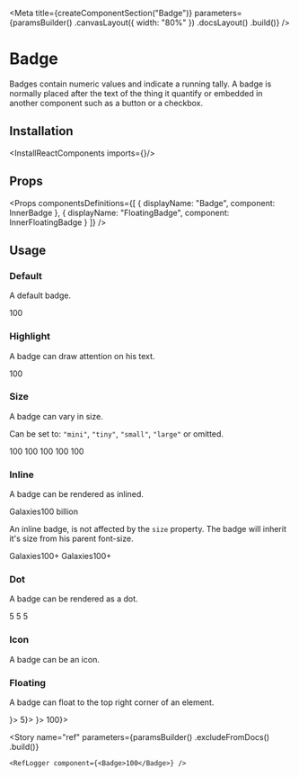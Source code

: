 
<Meta
    title={createComponentSection("Badge")}
    parameters={paramsBuilder()
        .canvasLayout({ width: "80%" })
        .docsLayout(<ReactComponentsLayout sourcePath="/packages/react-components/src/badge" />)
        .build()}
/>

# Badge

Badges contain numeric values and indicate a running tally. A badge is normally placed after the text of the thing it quantify or embedded in another component such as a button or a checkbox.

## Installation

<InstallReactComponents imports={<Imports />}/>

## Props

<Props
    componentsDefinitions={[
        { displayName: "Badge", component: InnerBadge },
        { displayName: "FloatingBadge", component: InnerFloatingBadge }
    ]}
/>

## Usage

### Default

A default badge.

<Preview>
    <Story name="default">
        <Badge>100</Badge>
    </Story>
</Preview>

### Highlight

A badge can draw attention on his text.

<Preview>
    <Story name="highlight">
        <Badge highlight>100</Badge>
    </Story>
</Preview>

### Size

A badge can vary in size.

Can be set to: `"mini"`, `"tiny"`, `"small"`, `"large"` or omitted.

<Preview>
    <Story name="size">
        <div className="flex items-end items-space-between">
            <Badge size="mini">100</Badge>
            <Badge size="tiny">100</Badge>
            <Badge size="small">100</Badge>
            <Badge>100</Badge>
            <Badge size="large">100</Badge>
        </div>
    </Story>
</Preview>

### Inline

A badge can be rendered as inlined.

<Preview>
    <Story name="inline">
        <span>Galaxies<Badge variant="inline">100 billion</Badge></span>
    </Story>
</Preview>

An inline badge, is not affected by the `size` property. The badge will inherit it's size from his parent font-size.

<Preview>
    <Story name="inline size">
        <div className="flex flex-column items-vertical-space-between">
            <span className="f5">Galaxies<Badge variant="inline">100+</Badge></span>
            <span className="f4">Galaxies<Badge variant="inline">100+</Badge></span>
        </div>
    </Story>
</Preview>

### Dot

A badge can be rendered as a dot.

<Preview>
    <Story name="dot">
        <div className="flex flex-column items-vertical-space-between">
            <div className="flex items-end items-space-between">
                <Badge variant="dot" size="mini" />
                <Badge variant="dot" size="tiny" />
                <Badge variant="dot" size="small" />
                <Badge variant="dot" />
                <Badge variant="dot" size="large" />
            </div>
            <div className="flex items-end items-space-between">
                <Badge variant="dot" size="small">5</Badge>
                <Badge variant="dot">5</Badge>
                <Badge variant="dot" size="large">5</Badge>
            </div>
        </div>
    </Story>
</Preview>

### Icon

A badge can be an icon.

<Preview>
    <Story name="icon">
        <div className="flex items-end items-space-between">
            <Badge variant="icon" size="tiny"><InfoIcon /></Badge>
            <Badge variant="icon" size="small"><InfoIcon /></Badge>
            <Badge variant="icon"><InfoIcon /></Badge>
            <Badge variant="icon" size="large"><InfoIcon /></Badge>
        </div>
    </Story>
</Preview>

### Floating

A badge can float to the top right corner of an element.

<Preview>
    <Story name="floating">
        <div className="flex items-lot-of-space-between">
            <FloatingBadge badge={<Badge variant="dot" />}>
                <Square />
            </FloatingBadge>
            <FloatingBadge badge={<Badge variant="dot">5</Badge>}>
                <Square />
            </FloatingBadge>
            <FloatingBadge badge={<Badge variant="icon"><InfoIcon /></Badge>}>
                <Square />
            </FloatingBadge>
            <FloatingBadge badge={<Badge>100</Badge>}>
                <Square />
            </FloatingBadge>
        </div>
    </Story>
</Preview>

<Story
    name="ref"
    parameters={paramsBuilder()
        .excludeFromDocs()
        .build()}
>
    <RefLogger component={<Badge>100</Badge>} />
</Story>



